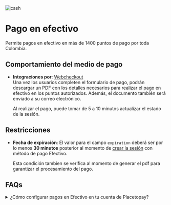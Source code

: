 

<div className='flex gap-3'>
    <Image src={logoCash} alt="cash" className="size-14 my-0" unoptimized />
    <h1 className='my-0 content-center'>Pago en efectivo</h1>
</div>

Permite pagos en efectivo en más de 1400 puntos de pago por toda Colombia.

<CashIcons />

## Comportamiento del medio de pago

- **Integraciones por**: [Webcheckout](/checkout)  
  Una vez los usuarios completen el formulario de pago, podrán descargar un PDF con los detalles necesarios para realizar el pago en efectivo en los puntos autorizados. Además, el documento también será enviado a su correo electrónico.

  Al realizar el pago, puede tomar de 5 a 10 minutos actualizar el estado de la sesión.

## Restricciones

- **Fecha de expiración**: El valor para el campo `expiration` deberá ser por lo menos **30 minutos** posterior al momento de [crear la sesión](/checkout/api/reference/session#create-a-session) con método de pago Efectivo.

  Esta condición tambien se verifica al momento de generar el pdf para garantizar el procesamiento del pago.

## FAQs

<details>
    <summary>¿Cómo configurar pagos en Efectivo en tu cuenta de Placetopay?</summary>
    <p>Contacta a nuestro equipo de operaciones para habilitar esta funcionalidad en tu sitios a través del correo servicioposventa@placetopay.com.</p>
</details>
